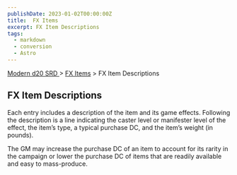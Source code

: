 ```yaml
---
publishDate: 2023-01-02T00:00:00Z
title:  FX Items
excerpt: FX Item Descriptions
tags:
  - markdown
  - conversion
  - Astro
---
```


[ Modern d20 SRD ](/#modernD20) > [ FX Items](modern-d20-srd-fx-items-index) > FX Item Descriptions

##  FX Item Descriptions

Each entry includes a description of the item and its game effects. Following
the description is a line indicating the caster level or manifester level of
the effect, the item’s type, a typical purchase DC, and the item’s weight (in
pounds).

The GM may increase the purchase DC of an item to account for its rarity in
the campaign or lower the purchase DC of items that are readily available and
easy to mass-produce.

